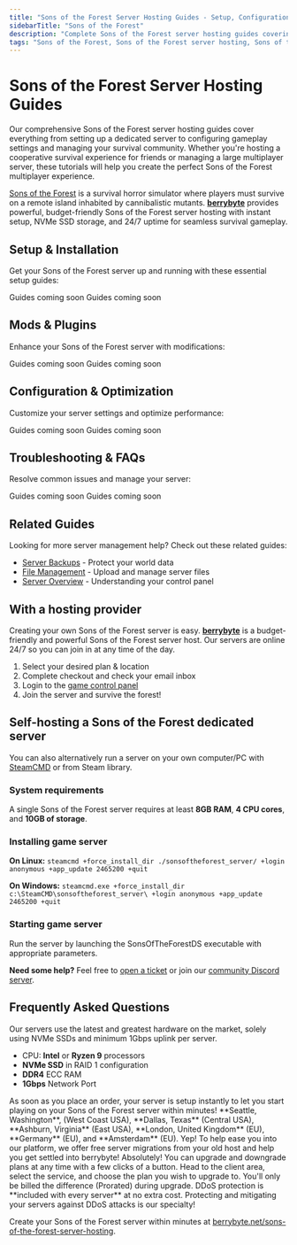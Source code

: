 ```yaml
---
title: "Sons of the Forest Server Hosting Guides - Setup, Configuration & Survival Management"
sidebarTitle: "Sons of the Forest"
description: "Complete Sons of the Forest server hosting guides covering dedicated server setup, configuration settings, multiplayer management, and troubleshooting for the survival horror game."
tags: "Sons of the Forest, Sons of the Forest server hosting, Sons of the Forest dedicated server, Sons of the Forest multiplayer, survival horror"
---
```


# Sons of the Forest Server Hosting Guides

Our comprehensive Sons of the Forest server hosting guides cover everything from setting up a dedicated server to configuring gameplay settings and managing your survival community. Whether you're hosting a cooperative survival experience for friends or managing a large multiplayer server, these tutorials will help you create the perfect Sons of the Forest multiplayer experience.

[Sons of the Forest](https://store.steampowered.com/app/1326470/Sons_of_The_Forest/) is a survival horror simulator where players must survive on a remote island inhabited by cannibalistic mutants. **[berrybyte](https://berrybyte.net/sons-of-the-forest-server-hosting)** provides powerful, budget-friendly Sons of the Forest server hosting with instant setup, NVMe SSD storage, and 24/7 uptime for seamless survival gameplay.

## Setup & Installation

Get your Sons of the Forest server up and running with these essential setup guides:

<CardGroup cols={2}>
  <Card title="Server Setup" href="#" icon="server">
    Guides coming soon
  </Card>
  <Card title="Join Your Server" href="#" icon="users">
    Guides coming soon
  </Card>
</CardGroup>

## Mods & Plugins

Enhance your Sons of the Forest server with modifications:

<CardGroup cols={2}>
  <Card title="Installing Mods" href="#" icon="puzzle-piece">
    Guides coming soon
  </Card>
  <Card title="Popular Survival Mods" href="#" icon="tree">
    Guides coming soon
  </Card>
</CardGroup>

## Configuration & Optimization

Customize your server settings and optimize performance:

<CardGroup cols={2}>
  <Card title="Server Configuration" href="#" icon="settings">
    Guides coming soon
  </Card>
  <Card title="Performance Optimization" href="#" icon="gauge">
    Guides coming soon
  </Card>
</CardGroup>

## Troubleshooting & FAQs

Resolve common issues and manage your server:

<CardGroup cols={2}>
  <Card title="Admin Commands" href="#" icon="terminal">
    Guides coming soon
  </Card>
  <Card title="Common Server Issues" href="#" icon="wrench">
    Guides coming soon
  </Card>
</CardGroup>

## Related Guides

Looking for more server management help? Check out these related guides:

- [Server Backups](/panel/backups) - Protect your world data
- [File Management](/panel/importing-files) - Upload and manage server files
- [Server Overview](/panel/overview) - Understanding your control panel

## With a hosting provider
Creating your own Sons of the Forest server is easy. **[berrybyte](https://berrybyte.net/sons-of-the-forest-server-hosting)** is a budget-friendly and powerful Sons of the Forest server host. Our servers are online 24/7 so you can join in at any time of the day.

1. Select your desired plan & location
2. Complete checkout and check your email inbox
3. Login to the [game control panel](https://game.berrybyte.net)
4. Join the server and survive the forest!

## Self-hosting a Sons of the Forest dedicated server

You can also alternatively run a server on your own computer/PC with [SteamCMD](https://developer.valvesoftware.com/wiki/SteamCMD) or from Steam library.

### System requirements

A single Sons of the Forest server requires at least **8GB RAM**, **4 CPU cores**, and **10GB of storage**.

### Installing game server

**On Linux:**
`steamcmd +force_install_dir ./sonsoftheforest_server/ +login anonymous +app_update 2465200 +quit`

**On Windows:**
`steamcmd.exe +force_install_dir c:\SteamCMD\sonsoftheforest_server\ +login anonymous +app_update 2465200 +quit`

### Starting game server

Run the server by launching the SonsOfTheForestDS executable with appropriate parameters.

**Need some help?** Feel free to [open a ticket](https://berrybyte.net/support) or join our [community Discord server](https://berrybyte.net/discord).

## Frequently Asked Questions

<AccordionGroup>

<Accordion title="What are the specs on the servers?">
Our servers use the latest and greatest hardware on the market, solely using NVMe SSDs and minimum 1Gbps uplink per server.

- CPU: **Intel** or **Ryzen 9** processors
- **NVMe SSD** in RAID 1 configuration
- **DDR4** ECC RAM
- **1Gbps** Network Port
</Accordion>

<Accordion title="How long does setup take?">
As soon as you place an order, your server is setup instantly to let you start playing on your Sons of the Forest server within minutes!
</Accordion>

<Accordion title="What locations are the servers in?">
**Seattle, Washington**, (West Coast USA), **Dallas, Texas** (Central USA), **Ashburn, Virginia** (East USA), **London, United Kingdom** (EU), **Germany** (EU), and **Amsterdam** (EU).
</Accordion>

<Accordion title="Can I migrate my existing server to berrybyte?">
Yep! To help ease you into our platform, we offer free server migrations from your old host and help you get settled into berrybyte!
</Accordion>

<Accordion title="Can I upgrade/downgrade my server later on?">
Absolutely! You can upgrade and downgrade plans at any time with a few clicks of a button. Head to the client area, select the service, and choose the plan you wish to upgrade to. You'll only be billed the difference (Prorated) during upgrade.
</Accordion>

<Accordion title="Are the servers DDoS protected?">
DDoS protection is **included with every server** at no extra cost. Protecting and mitigating your servers against DDoS attacks is our specialty!
</Accordion>

</AccordionGroup>

Create your Sons of the Forest server within minutes at [berrybyte.net/sons-of-the-forest-server-hosting](https://berrybyte.net/sons-of-the-forest-server-hosting).